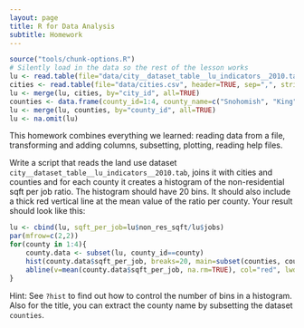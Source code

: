 ```yaml
---
layout: page
title: R for Data Analysis
subtitle: Homework
---
```


```r
source("tools/chunk-options.R")
# Silently load in the data so the rest of the lesson works
lu <- read.table(file="data/city__dataset_table__lu_indicators__2010.tab", header=TRUE, sep="\t")
cities <- read.table(file="data/cities.csv", header=TRUE, sep=",", stringsAsFactors=FALSE)
lu <- merge(lu, cities, by="city_id", all=TRUE)
counties <- data.frame(county_id=1:4, county_name=c("Snohomish", "King", "Kitsap", "Pierce"))
lu <- merge(lu, counties, by="county_id", all=TRUE)
lu <- na.omit(lu)
```

This homework combines everything we learned: reading data from a file, transforming and adding columns, subsetting, plotting, reading help files.

Write a script that reads the land use dataset `city__dataset_table__lu_indicators__2010.tab`, joins it with cities and counties and for each county it creates a histogram of the non-residential sqft per job ratio. The histogram should have 20 bins. It should also include a thick red vertical line at the mean value of the ratio per county. Your result should look like this:

```r
lu <- cbind(lu, sqft_per_job=lu$non_res_sqft/lu$jobs)
par(mfrow=c(2,2))
for(county in 1:4){
	county.data <- subset(lu, county_id==county)
	hist(county.data$sqft_per_job, breaks=20, main=subset(counties, county_id==county)$county_name, xlab="sqft per job")
	abline(v=mean(county.data$sqft_per_job, na.rm=TRUE), col="red", lwd=2)
}
```

Hint: See `?hist` to find out how to control the number of bins in a histogram. Also for the title, you can extract the county name by subsetting the dataset `counties`.